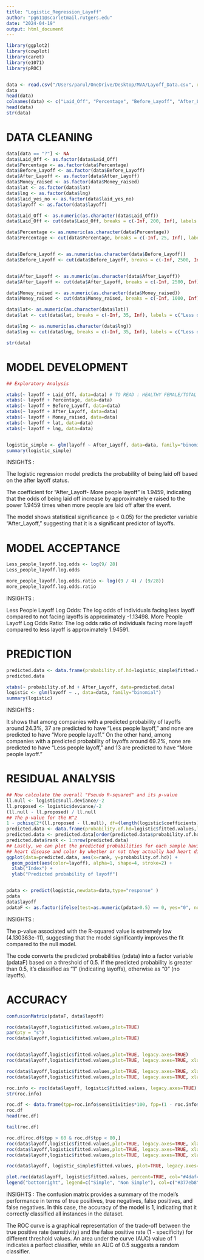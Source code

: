 ---
title: "Logistic_Regression_Layoff"
author: "pg611@scarletmail.rutgers.edu"
date: "2024-04-19"
output: html_document
---

```{r}
library(ggplot2)
library(cowplot)
library(caret)
library(e1071)
library(pROC)


data <- read.csv("/Users/parul/OneDrive/Desktop/MVA/Layoff_Data.csv", row.names=1)
data
head(data)
colnames(data) <- c("Laid_Off", "Percentage", "Before_Layoff", "After_Layoff", "Money_raised", "lat", "lng", "laid_yes_no", "layoff")
head(data)
str(data)
```

# DATA CLEANING

```{r}
data[data == "?"] <- NA
data$Laid_Off <- as.factor(data$Laid_Off)
data$Percentage <- as.factor(data$Percentage)
data$Before_Layoff <- as.factor(data$Before_Layoff)
data$After_Layoff <- as.factor(data$After_Layoff)
data$Money_raised <- as.factor(data$Money_raised)
data$lat <- as.factor(data$lat)
data$lng <- as.factor(data$lng)
data$laid_yes_no <- as.factor(data$laid_yes_no)
data$layoff <- as.factor(data$layoff)

data$Laid_Off <- as.numeric(as.character(data$Laid_Off))
data$Laid_Off <- cut(data$Laid_Off, breaks = c(-Inf, 200, Inf), labels = c("Less layoff", "More layoff"))

data$Percentage <- as.numeric(as.character(data$Percentage))
data$Percentage <- cut(data$Percentage, breaks = c(-Inf, 25, Inf), labels = c("Less percent", "More percent"))


data$Before_Layoff <- as.numeric(as.character(data$Before_Layoff))
data$Before_Layoff <- cut(data$Before_Layoff, breaks = c(-Inf, 2500, Inf), labels = c("Less people laidoff", "More people laidoff"))


data$After_Layoff <- as.numeric(as.character(data$After_Layoff))
data$After_Layoff <- cut(data$After_Layoff, breaks = c(-Inf, 2500, Inf), labels = c("Less people layoff", "More people layoff"))

data$Money_raised <- as.numeric(as.character(data$Money_raised))
data$Money_raised <- cut(data$Money_raised, breaks = c(-Inf, 1000, Inf), labels = c("Less money", "More money"))

data$lat<- as.numeric(as.character(data$lat))
data$lat <- cut(data$lat, breaks = c(-Inf, 35, Inf), labels = c("Less distance", "More distance"))

data$lng <- as.numeric(as.character(data$lng))
data$lng <- cut(data$lng, breaks = c(-Inf, 35, Inf), labels = c("Less distance", "More distance"))

str(data)

```


# MODEL DEVELOPMENT

```{r}
## Exploratory Analysis

xtabs(~ layoff + Laid_Off, data=data) # TO READ : HEALTHY FEMALE/TOTAL FEMALE = VALUE, WE CAN SEE MAN IS UNHEALTHY AS COMPARED TO FEMALES AS MALES ARE AROUND APPROX 45% HEALTHY WHILE FEMALES ARE 71% HEALTHY
xtabs(~ layoff + Percentage, data=data)
xtabs(~ layoff + Before_Layoff, data=data)
xtabs(~ layoff + After_Layoff, data=data)
xtabs(~ layoff + Money_raised, data=data)
xtabs(~ layoff + lat, data=data)
xtabs(~ layoff + lng, data=data)


logistic_simple <- glm(layoff ~ After_Layoff, data=data, family="binomial")
summary(logistic_simple)

```

INSIGHTS :

The logistic regression model predicts the probability of being laid off based on the after layoff status.

The coefficient for "After_Layoff- More people layoff" is 1.9459, indicating that the odds of being laid off increase by approximately e raised to the power 1.9459 times when more people are laid off after the event.

The model shows statistical significance (p < 0.05) for the predictor variable "After_Layoff," suggesting that it is a significant predictor of layoffs.


# MODEL ACCEPTANCE

```{r}
Less_people_layoff.log.odds <- log(9/ 28)
Less_people_layoff.log.odds

more_people_layoff.log.odds.ratio <- log((9 / 4) / (9/28))
more_people_layoff.log.odds.ratio

```

INSIGHTS :

Less People Layoff Log Odds:
The log odds of individuals facing less layoff compared to not facing layoffs is approximately -1.13498.
More People Layoff Log Odds Ratio:
The log odds ratio of individuals facing more layoff compared to less layoff is approximately 1.94591.

# PREDICTION

```{r}
predicted.data <- data.frame(probability.of.hd=logistic_simple$fitted.values,After_Layoff=data$After_Layoff)
predicted.data

xtabs(~ probability.of.hd + After_Layoff, data=predicted.data)
logistic <- glm(layoff ~ ., data=data, family="binomial")
summary(logistic)

```

INSIGHTS : 

It shows that among companies with a predicted probability of layoffs around 24.3%, 37 are predicted to have "Less people layoff," and none are predicted to have "More people layoff." On the other hand, among companies with a predicted probability of layoffs around 69.2%, none are predicted to have "Less people layoff," and 13 are predicted to have "More people layoff."

# RESIDUAL ANALYSIS

```{r}
## Now calculate the overall "Pseudo R-squared" and its p-value
ll.null <- logistic$null.deviance/-2
ll.proposed <- logistic$deviance/-2
(ll.null - ll.proposed) / ll.null
## The p-value for the R^2
1 - pchisq(2*(ll.proposed - ll.null), df=(length(logistic$coefficients)-1))
predicted.data <- data.frame(probability.of.hd=logistic$fitted.values,layoff=data$layoff)
predicted.data <- predicted.data[order(predicted.data$probability.of.hd, decreasing=FALSE),]
predicted.data$rank <- 1:nrow(predicted.data)
## Lastly, we can plot the predicted probabilities for each sample having
## heart disease and color by whether or not they actually had heart disease
ggplot(data=predicted.data, aes(x=rank, y=probability.of.hd)) +
  geom_point(aes(color=layoff), alpha=1, shape=4, stroke=2) +
  xlab("Index") +
  ylab("Predicted probability of layoff")


pdata <- predict(logistic,newdata=data,type="response" )
pdata
data$layoff
pdataF <- as.factor(ifelse(test=as.numeric(pdata>0.5) == 0, yes="0", no="1"))


```

INSIGHTS :

The p-value associated with the R-squared value is extremely low (4.130363e-11), suggesting that the model significantly improves the fit compared to the null model.

The code converts the predicted probabilities (pdata) into a factor variable (pdataF) based on a threshold of 0.5. If the predicted probability is greater than 0.5, it's classified as "1" (indicating layoffs), otherwise as "0" (no layoffs).

# ACCURACY 

```{r}
confusionMatrix(pdataF, data$layoff)

roc(data$layoff,logistic$fitted.values,plot=TRUE)
par(pty = "s")
roc(data$layoff,logistic$fitted.values,plot=TRUE)


roc(data$layoff,logistic$fitted.values,plot=TRUE, legacy.axes=TRUE)
roc(data$layoff,logistic$fitted.values,plot=TRUE, legacy.axes=TRUE, xlab="False Positive Percentage", ylab="True Postive Percentage")

roc(data$layoff,logistic$fitted.values,plot=TRUE, legacy.axes=TRUE, xlab="False Positive Percentage", ylab="True Postive Percentage", col="#377eb8", lwd=4)
roc(data$layoff,logistic$fitted.values,plot=TRUE, legacy.axes=TRUE, xlab="False Positive Percentage", ylab="True Postive Percentage", col="#377eb8", lwd=4)

roc.info <- roc(data$layoff, logistic$fitted.values, legacy.axes=TRUE)
str(roc.info)

roc.df <- data.frame(tpp=roc.info$sensitivities*100, fpp=(1 - roc.info$specificities)*100,thresholds=roc.info$thresholds)
roc.df
head(roc.df) 

tail(roc.df) 

roc.df[roc.df$tpp > 60 & roc.df$tpp < 80,]
roc(data$layoff,logistic$fitted.values,plot=TRUE, legacy.axes=TRUE, xlab="False Positive Percentage", ylab="True Postive Percentage", col="#377eb8", lwd=4, percent=TRUE)
roc(data$layoff,logistic$fitted.values,plot=TRUE, legacy.axes=TRUE, xlab="False Positive Percentage", ylab="True Postive Percentage", col="#377eb8", lwd=4, percent=TRUE, print.auc=TRUE)
roc(data$layoff,logistic$fitted.values,plot=TRUE, legacy.axes=TRUE, xlab="False Positive Percentage", ylab="True Postive Percentage", col="#377eb8", lwd=4, percent=TRUE, print.auc=TRUE, partial.auc=c(100, 90), auc.polygon = TRUE, auc.polygon.col = "#377eb822", print.auc.x=45)

roc(data$layoff, logistic_simple$fitted.values, plot=TRUE, legacy.axes=TRUE, percent=TRUE, xlab="False Positive Percentage", ylab="True Postive Percentage", col="#377eb8", lwd=4, print.auc=TRUE)

plot.roc(data$layoff, logistic$fitted.values, percent=TRUE, col="#4daf4a", lwd=4, print.auc=TRUE, add=TRUE, print.auc.y=40)
legend("bottomright", legend=c("Simple", "Non Simple"), col=c("#377eb8", "#4daf4a"), lwd=4) 


```

INSIGHTS : The confusion matrix provides a summary of the model's performance in terms of true positives, true negatives, false positives, and false negatives.
In this case, the accuracy of the model is 1, indicating that it correctly classified all instances in the dataset.

The ROC curve is a graphical representation of the trade-off between the true positive rate (sensitivity) and the false positive rate (1 - specificity) for different threshold values.
An area under the curve (AUC) value of 1 indicates a perfect classifier, while an AUC of 0.5 suggests a random classifier.
```{r}


```

```{r}


```

```{r}


```

```{r}


```

```{r}


```

